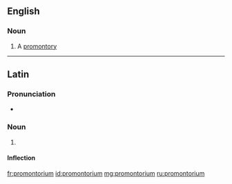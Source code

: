 ==English==

===Noun===
{{en-noun|s|promontoria}}

# A [[promontory]]

----

==Latin==

===Pronunciation===
* {{la-pronunc|prōmontorium}}

===Noun===
{{la-noun|prōmontorium||prōmontoriī|n|second}}

# {{alternative form of|promunturium|prōmunturium|lang=la}}

====Inflection====
{{la-decl-2nd-N|prōmontori}}

[[fr:promontorium]]
[[id:promontorium]]
[[mg:promontorium]]
[[ru:promontorium]]